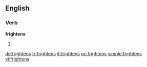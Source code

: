 ==English==
===Verb===
'''frightens'''
# {{third-person singular of|[[frighten]]}}

[[de:frightens]]
[[fr:frightens]]
[[it:frightens]]
[[oc:frightens]]
[[simple:frightens]]
[[vi:frightens]]